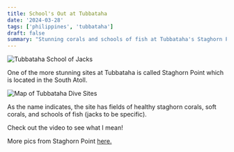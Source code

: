 ```yaml
---
title: School's Out at Tubbataha
date: '2024-03-28'
tags: ['philippines', 'tubbataha']
draft: false
summary: "Stunning corals and schools of fish at Tubbataha's Staghorn Point."
---
```


<Image
  src="/static/images/tubbataha_schools_corals/schools_jacks.jpg"
  width={800}
  height={600}
  alt="Tubbataha School of Jacks"
/>

One of the more stunning sites at Tubbataha is called Staghorn Point which is located in the South Atoll.

<Image
  src="/static/images/tubbataha_schools_corals/TubbatahaStaghorn.jpeg"
  width={800}
  height={600}
  alt="Map of Tubbataha Dive Sites"
/>

As the name indicates, the site has fields of healthy staghorn corals, soft corals, and schools of fish (jacks to be specific).

Check out the video to see what I mean!

<YouTube embedId="8ZwcTBIPXSA?si=0YZL7Ccvw2PlvxHh" />

More pics from Staghorn Point [here.](https://generosalitton.smugmug.com/TubbatahaCorals-Schools/n-DGdwHB)
